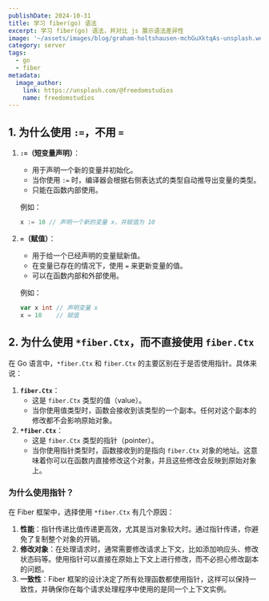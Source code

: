 ```yaml
---
publishDate: 2024-10-31
title: 学习 fiber(go) 语法
excerpt: 学习 fiber(go) 语法，并对比 js 展示语法差异性
image: '~/assets/images/blog/graham-holtshausen-mchGuXktqAs-unsplash.webp'
category: server
tags:
  - go
  - fiber
metadata:
  image_author:
    link: https://unsplash.com/@freedomstudios
    name: freedomstudios
---
```


## 1. 为什么使用 `:=`，不用 `=`

1. **`:=`（短变量声明）**：

   - 用于声明一个新的变量并初始化。
   - 当你使用 `:=` 时，编译器会根据右侧表达式的类型自动推导出变量的类型。
   - 只能在函数内部使用。

   例如：

   ```go
   x := 10 // 声明一个新的变量 x，并赋值为 10
   ```

2. **`=`（赋值）**：

   - 用于给一个已经声明的变量赋新值。
   - 在变量已存在的情况下，使用 `=` 来更新变量的值。
   - 可以在函数内部和外部使用。

   例如：

   ```go
   var x int // 声明变量 x
   x = 10    // 赋值
   ```

## 2. 为什么使用 `*fiber.Ctx`，而不直接使用 `fiber.Ctx`

在 Go 语言中，`*fiber.Ctx` 和 `fiber.Ctx` 的主要区别在于是否使用指针。具体来说：

1. **`fiber.Ctx`**：
   - 这是 `fiber.Ctx` 类型的值（value）。
   - 当你使用值类型时，函数会接收到该类型的一个副本。任何对这个副本的修改都不会影响原始对象。
2. **`*fiber.Ctx`**：
   - 这是 `fiber.Ctx` 类型的指针（pointer）。
   - 当你使用指针类型时，函数接收到的是指向 `fiber.Ctx` 对象的地址。这意味着你可以在函数内直接修改这个对象，并且这些修改会反映到原始对象上。

### **为什么使用指针？**

在 Fiber 框架中，选择使用 `*fiber.Ctx` 有几个原因：

1. **性能**：指针传递比值传递更高效，尤其是当对象较大时。通过指针传递，你避免了复制整个对象的开销。
2. **修改对象**：在处理请求时，通常需要修改请求上下文，比如添加响应头、修改状态码等。使用指针可以直接在原始上下文上进行修改，而不必担心修改副本的问题。
3. **一致性**：Fiber 框架的设计决定了所有处理函数都使用指针，这样可以保持一致性，并确保你在每个请求处理程序中使用的是同一个上下文实例。

